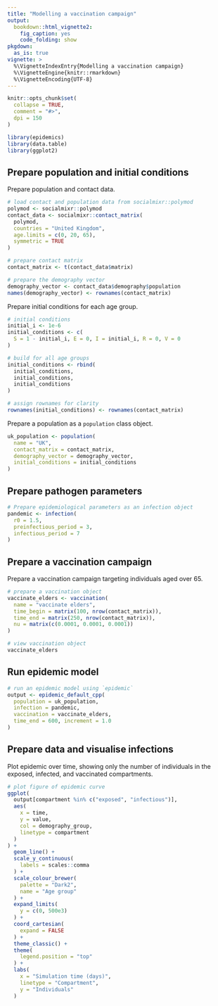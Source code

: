 ```yaml
---
title: "Modelling a vaccination campaign"
output:
  bookdown::html_vignette2:
    fig_caption: yes
    code_folding: show
pkgdown:
  as_is: true
vignette: >
  %\VignetteIndexEntry{Modelling a vaccination campaign}
  %\VignetteEngine{knitr::rmarkdown}
  %\VignetteEncoding{UTF-8}
---
```


```r
knitr::opts_chunk$set(
  collapse = TRUE,
  comment = "#>",
  dpi = 150
)
```

```r
library(epidemics)
library(data.table)
library(ggplot2)
```

## Prepare population and initial conditions

Prepare population and contact data.

```r
# load contact and population data from socialmixr::polymod
polymod <- socialmixr::polymod
contact_data <- socialmixr::contact_matrix(
  polymod,
  countries = "United Kingdom",
  age.limits = c(0, 20, 65),
  symmetric = TRUE
)

# prepare contact matrix
contact_matrix <- t(contact_data$matrix)

# prepare the demography vector
demography_vector <- contact_data$demography$population
names(demography_vector) <- rownames(contact_matrix)
```

Prepare initial conditions for each age group.

```r
# initial conditions
initial_i <- 1e-6
initial_conditions <- c(
  S = 1 - initial_i, E = 0, I = initial_i, R = 0, V = 0
)

# build for all age groups
initial_conditions <- rbind(
  initial_conditions,
  initial_conditions,
  initial_conditions
)

# assign rownames for clarity
rownames(initial_conditions) <- rownames(contact_matrix)
```

Prepare a population as a `population` class object.

```r
uk_population <- population(
  name = "UK",
  contact_matrix = contact_matrix,
  demography_vector = demography_vector,
  initial_conditions = initial_conditions
)
```

## Prepare pathogen parameters

```r
# Prepare epidemiological parameters as an infection object
pandemic <- infection(
  r0 = 1.5,
  preinfectious_period = 3,
  infectious_period = 7
)
```

## Prepare a vaccination campaign

Prepare a vaccination campaign targeting individuals aged over 65.

```r
# prepare a vaccination object
vaccinate_elders <- vaccination(
  name = "vaccinate elders",
  time_begin = matrix(100, nrow(contact_matrix)),
  time_end = matrix(250, nrow(contact_matrix)),
  nu = matrix(c(0.0001, 0.0001, 0.0001))
)

# view vaccination object
vaccinate_elders
```

## Run epidemic model

```r
# run an epidemic model using `epidemic`
output <- epidemic_default_cpp(
  population = uk_population,
  infection = pandemic,
  vaccination = vaccinate_elders,
  time_end = 600, increment = 1.0
)
```

## Prepare data and visualise infections

Plot epidemic over time, showing only the number of individuals in the exposed, infected, and vaccinated compartments.

```r
# plot figure of epidemic curve
ggplot(
  output[compartment %in% c("exposed", "infectious")],
  aes(
    x = time,
    y = value,
    col = demography_group,
    linetype = compartment
  )
) +
  geom_line() +
  scale_y_continuous(
    labels = scales::comma
  ) +
  scale_colour_brewer(
    palette = "Dark2",
    name = "Age group"
  ) +
  expand_limits(
    y = c(0, 500e3)
  ) +
  coord_cartesian(
    expand = FALSE
  ) +
  theme_classic() +
  theme(
    legend.position = "top"
  ) +
  labs(
    x = "Simulation time (days)",
    linetype = "Compartment",
    y = "Individuals"
  )
```
